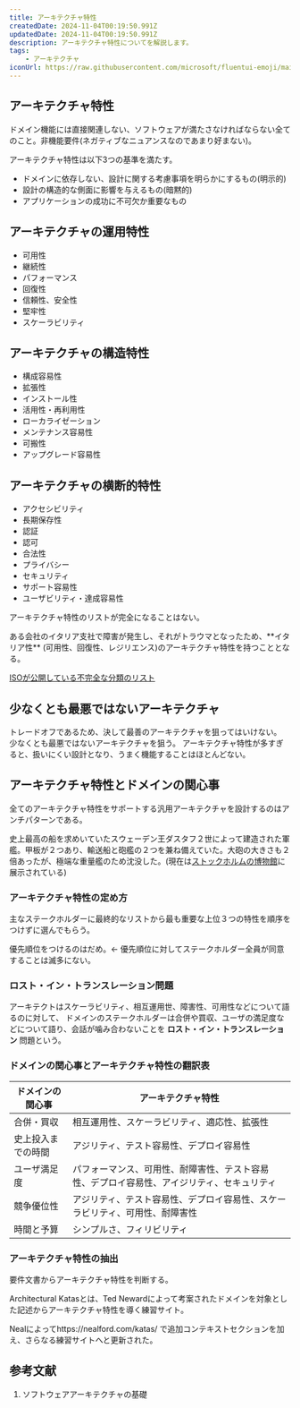 ```yaml
---
title: アーキテクチャ特性
createdDate: 2024-11-04T00:19:50.991Z
updatedDate: 2024-11-04T00:19:50.991Z
description: アーキテクチャ特性についてを解説します。
tags:
    - アーキテクチャ
iconUrl: https://raw.githubusercontent.com/microsoft/fluentui-emoji/main/assets/Deer/Flat/deer_flat.svg
---
```



## アーキテクチャ特性

ドメイン機能には直接関連しない、ソフトウェアが満たさなければならない全てのこと。非機能要件(ネガティブなニュアンスなのであまり好まない)。

アーキテクチャ特性は以下3つの基準を満たす。

* ドメインに依存しない、設計に関する考慮事項を明らかにするもの(明示的)
* 設計の構造的な側面に影響を与えるもの(暗黙的)
* アプリケーションの成功に不可欠か重要なもの

## アーキテクチャの運用特性

* 可用性
* 継続性
* パフォーマンス
* 回復性
* 信頼性、安全性
* 堅牢性
* スケーラビリティ

## アーキテクチャの構造特性

* 構成容易性
* 拡張性
* インストール性
* 活用性・再利用性
* ローカライゼーション
* メンテナンス容易性
* 可搬性
* アップグレード容易性

## アーキテクチャの横断的特性

* アクセシビリティ
* 長期保存性
* 認証
* 認可
* 合法性
* プライバシー
* セキュリティ
* サポート容易性
* ユーザビリティ・達成容易性

アーキテクチャ特性のリストが完全になることはない。

<Note title="イタリア性">
ある会社のイタリア支社で障害が発生し、それがトラウマとなったため、**イタリア性** (可用性、回復性、レジリエンス)のアーキテクチャ特性を持つこととなる。
</Note>

[ISOが公開している不完全な分類のリスト](https://iso25000.com/index.php/en/iso-25000-standards/iso-25010)

## 少なくとも最悪ではないアーキテクチャ

トレードオフであるため、決して最善のアーキテクチャを狙ってはいけない。
少なくとも最悪ではないアーキテクチャを狙う。
アーキテクチャ特性が多すぎると、扱いにくい設計となり、うまく機能することはほとんどない。

## アーキテクチャ特性とドメインの関心事

全てのアーキテクチャ特性をサポートする汎用アーキテクチャを設計するのはアンチパターンである。

<Note title="ヴァーサ号">

史上最高の船を求めいていたスウェーデン王ダスタフ２世によって建造された軍艦。甲板が２つあり、輸送船と砲艦の２つを兼ね備えていた。大砲の大きさも２倍あったが、極端な重量艦のため沈没した。(現在は[ストックホルムの博物館](https://www.vasamuseet.se/ja)に展示されている)

</Note>

### アーキテクチャ特性の定め方

主なステークホルダーに最終的なリストから最も重要な上位３つの特性を順序をつけずに選んでもらう。

<Note>
優先順位をつけるのはだめ。← 優先順位に対してステークホルダー全員が同意することは滅多にない。
</Note>

### ロスト・イン・トランスレーション問題

アーキテクトはスケーラビリティ、相互運用世、障害性、可用性などについて語るのに対して、
ドメインのステークホルダーは合併や買収、ユーザの満足度などについて語り、会話が噛み合わないことを **ロスト・イン・トランスレーション** 問題という。

### ドメインの関心事とアーキテクチャ特性の翻訳表

| ドメインの関心事 | アーキテクチャ特性 |
| ---- | ---- |
| 合併・買収 | 相互運用性、スケーラビリティ、適応性、拡張性 |
| 史上投入までの時間 | アジリティ、テスト容易性、デプロイ容易性 |
| ユーザ満足度 | パフォーマンス、可用性、耐障害性、テスト容易性、デプロイ容易性、アイジリティ、セキュリティ |
| 競争優位性 | アジリティ、テスト容易性、デプロイ容易性、スケーラビリティ、可用性、耐障害性 |
| 時間と予算 | シンプルさ、フィリビリティ |

### アーキテクチャ特性の抽出

要件文書からアーキテクチャ特性を判断する。

<Note title="Architectural Katas">
Architectural Katasとは、Ted Newardによって考案されたドメインを対象とした記述からアーキテクチャ特性を導く練習サイト。

Nealによってhttps://nealford.com/katas/ で追加コンテキストセクションを加え、さらなる練習サイトへと更新された。
</Note>

## 参考文献

1. ソフトウェアアーキテクチャの基礎

